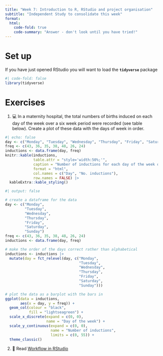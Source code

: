 ```yaml
---
title: "Week 7: Introduction to R, RStudio and project organisation"
subtitle: "Independent Study to consolidate this week"
format:
  html:
    code-fold: true
    code-summary: "Answer - don't look until you have tried!"
---
```


# Set up

If you have just opened RStudio you will want to load the **`tidyverse`** package

```r
#| code-fold: false
library(tidyverse)
```

# Exercises

1.  💻 In a maternity hospital, the total numbers of births induced on each day of the week over a six week period were recorded (see table below). Create a plot of these data with the days of week in order.

```r
#| echo: false
day <- c("Monday", "Tuesday", "Wednesday", "Thursday", "Friday", "Saturday", "Sunday")
freq <- c(43, 36, 35, 38, 48, 26, 24) 
inductions <- data.frame(day, freq)
knitr::kable(inductions, 
             table.attr = "style='width:50%;'",
             caption = "Number of inductions for each day of the week over six weeks.",
             format = "html",
             col.names = c("Day", "No. inductions"),
             row.names = FALSE) |>  
  kableExtra::kable_styling()
```

```r
#| output: false

# create a dataframe for the data
day <- c("Monday", 
         "Tuesday", 
         "Wednesday",
         "Thursday",
         "Friday",
         "Saturday",
         "Sunday")
freq <- c(43, 36, 35, 38, 48, 26, 24) 
inductions <- data.frame(day, freq)

# make the order of the days correct rather than alphabetical
inductions <- inductions |> 
  mutate(day = fct_relevel(day, c("Monday",
                                  "Tuesday",
                                  "Wednesday",
                                  "Thursday",
                                  "Friday",
                                  "Saturday",
                                  "Sunday")))

# plot the data as a barplot with the bars in
ggplot(data = inductions, 
       aes(x = day, y = freq)) +
  geom_col(colour = "black",
           fill = "lightseagreen") +
  scale_x_discrete(expand = c(0, 0),
                   name = "Day of the week") + 
  scale_y_continuous(expand = c(0, 0),
                     name = "Number of inductions",
                     limits = c(0, 55)) +
  theme_classic()
```

2.  📖 Read [Workflow in RStudio](https://3mmarand.github.io/comp4biosci/workflow_rstudio.html)